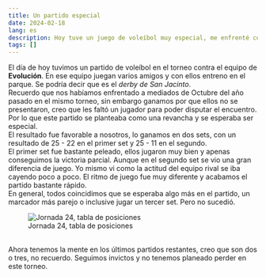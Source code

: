 ```yaml
---
title: Un partido especial
date: 2024-02-18
lang: es
description: Hoy tuve un juego de voleíbol muy especial, me enfrenté con personas que aprecio mucho, lamentablemente el marcador no fue el mejor para...
tags: []
---
```


El día de hoy tuvimos un partido de voleíbol en el torneo contra el equipo de **Evolución**. En ese equipo juegan varios amigos y con ellos entreno en el parque. Se podría decir que es el _derby de San Jacinto_.
<br />
Recuerdo que nos habíamos enfrentado a mediados de Octubre del año pasado en el mismo torneo, sin embargo ganamos por que ellos no se presentaron, creo que les faltó un jugador para poder disputar el encuentro. Por lo que este partido se planteaba como una revancha y se esperaba ser especial.
<br />
El resultado fue favorable a nosotros, lo ganamos en dos sets, con un resultado de 25 - 22 en el primer set y 25 - 11 en el segundo.
<br />
El primer set fue bastante peleado, ellos jugaron muy bien y apenas conseguimos la victoria parcial. Aunque en el segundo set se vio una gran diferencia de juego. Yo mismo vi como la actitud del equipo rival se iba cayendo poco a poco. El ritmo de juego fue muy diferente y acabamos el partido bastante rápido.
<br />
En general, todos coincidimos que se esperaba algo más en el partido, un marcador más parejo o inclusive jugar un tercer set. Pero no sucedió.
<br />
<figure class="m-o" data-template="with">
  <div class="m-m">
    <img
      src="/src/assets/jalisco-cup-standing-feb-2024.webp"
      alt="Jornada 24, tabla de posiciones"
      class="img"
      loading="lazy"
      style="aspect-ratio: 720 / 944;"
    />
  </div>
  <figcaption>Jornada 24, tabla de posiciones</figcaption>
</figure>
<br />
Ahora tenemos la mente en los últimos partidos restantes, creo que son dos o tres, no recuerdo. Seguimos invictos y no tenemos planeado perder en este torneo.
